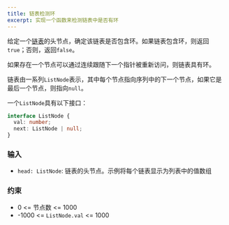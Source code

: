 ```yaml
---
title: 链表检测环
excerpt: 实现一个函数来检测链表中是否有环
---
```



给定一个[链表](https://en.wikipedia.org/wiki/Linked_list)的头节点，确定该链表是否包含环。如果链表包含环，则返回`true`；否则，返回`false`。

如果存在一个节点可以通过连续跟随下一个指针被重新访问，则链表具有环。

链表由一系列`ListNode`表示，其中每个节点指向序列中的下一个节点，如果它是最后一个节点，则指向`null`。

一个`ListNode`具有以下接口：

```ts
interface ListNode {
  val: number;
  next: ListNode | null;
}
```

### 输入

- `head: ListNode`: 链表的头节点。示例将每个链表显示为列表中的值数组

<MDXTestExamples testCases={runTestCases} />

### 约束

- 0 &lt;= 节点数 &lt;= 1000
- -1000 &lt;= `ListNode.val` &lt;= 1000
